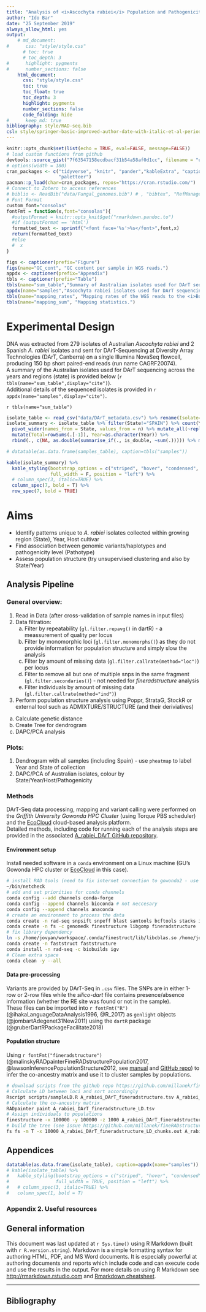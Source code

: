 ```yaml
---
title: "Analysis of <i>Ascochyta rabiei</i> Population and Pathogenicity using DArT-Sequencing"
author: "Ido Bar"
date: "25 September 2019"
always_allow_html: yes
output: 
    # md_document:
#      css: "style/style.css"
      # toc: true
      # toc_depth: 3
#      highlight: pygments
#      number_sections: false
    html_document:
      css: "style/style.css"
      toc: true
      toc_float: true
      toc_depth: 3
      highlight: pygments
      number_sections: false
      code_folding: hide
#      keep_md: true
bibliography: style/RAD-seq.bib
csl: style/springer-basic-improved-author-date-with-italic-et-al-period.csl
---
```


```r
knitr::opts_chunk$set(list(echo = TRUE, eval=FALSE, message=FALSE))
# load custom functions from github
devtools::source_gist("7f63547158ecdbacf31b54a58af0d1cc", filename = "util.R")
# options(width = 180)
cran_packages <- c("tidyverse", "knitr", "pander","kableExtra", "captioner", "DT", "htmltab",
                   "paletteer")
pacman::p_load(char=cran_packages, repos="https://cran.rstudio.com/")
# Connect to Zotero to access references
# biblio <- ReadBib("data/Fungal_genomes.bib") # , "bibtex", "RefManageR"
# Font Format
custom_font="consolas"
fontFmt = function(x,font="consolas"){
  #outputFormat = knitr::opts_knit$get("rmarkdown.pandoc.to")
  #if (outputFormat == 'html')
  formatted_text <- sprintf("<font face='%s'>%s</font>",font,x)
  return(formatted_text)
  #else
  #  x
}
```



```r
figs <- captioner(prefix="Figure")
figs(name="GC_cont", "GC content per sample in WGS reads.")
appdx <- captioner(prefix="Appendix")
tbls <- captioner(prefix="Table")
tbls(name="sum_table","Summary of Australian isolates used for DArT sequencing across the years and regions (state).")
appdx(name="samples","Ascochyta rabiei isolates used for DArT sequencing.")
tbls(name="mapping_rates", "Mapping rates of the WGS reads to the <i>Botrytis cinerea</i> B05.10 reference genome.")
tbls(name="mapping_sum", "Mapping statistics.")
```

# Experimental Design
DNA was extracted from 279 isolates of Australian _Ascochyta rabiei_ and 2 Spanish _A. rabiei_ isolates and sent for DArT-Sequencing at Diversity Array Technologies (DArT, Canberra) on a single Illumina NovaSeq flowcell, producing 150 bp short paired-end reads (run name CAGRF20074).  
A summary of the Australian isolates used for DArT sequencing across the years and regions (state) is provided below (`r tbls(name="sum_table",display="cite")`).  
Additional details of the sequenced isolates is provided in `r appdx(name="samples",display="cite")`.

`r tbls(name="sum_table")`
```r
isolate_table <- read_csv("data/DArT_metadata.csv") %>% rename(Isolate=id)
isolate_summary <- isolate_table %>% filter(State!="SPAIN") %>% count(Year, State) %>% 
  pivot_wider(names_from = State, values_from = n) %>% mutate_all(~replace_na(., 0)) %>% 
  mutate(Total=rowSums(.[-1]), Year=as.character(Year)) %>% 
  rbind(., c(NA, as.double(summarise_if(., is_double, ~sum(.))))) %>% mutate(Year=replace_na(Year, "Total"))

# datatable(as.data.frame(samples_table), caption=tbls("samples")) 

kable(isolate_summary) %>%
  kable_styling(bootstrap_options = c("striped", "hover", "condensed", "responsive"),
                full_width = F, position = "left") %>% 
  # column_spec(3, italic=TRUE) %>% 
  column_spec(7, bold = T) %>% 
  row_spec(7, bold = TRUE)
```

# Aims
* Identify patterns unique to _A. rabiei_ isolates collected within growing region (State), Year, Host cultivar
* Find association between genomic variants/haplotypes and pathogenicity level (Pathotype)
* Assess population structure (try unsupervised clustering and also by State/Year)

## Analysis Pipeline
### General overview:
1. Read in Data (after cross-validation of sample names in input files)
2. Data filtration:
    a. Filter by repeatability (`gl.filter.repavg()` in dartR) - a meassurement of quality per locus
    b. Filter by monomorphic loci (`gl.filter.monomorphs()`) as they do not provide information for population structure and simply slow the analysis
    c. Filter by amount of missing data (`gl.filter.callrate(method="loc")`) per locus
    d. Filter to remove all but one of multiple snps in the same fragment (`gl.filter.secondaries()`) - not needed for _fineradstructure_ analysis  
    e. Filter individuals by amount of missing data (`gl.filter.callrate(method="ind")`)
3. Perform population structure analysis using Poppr, StrataG, StockR or external tool such as ADMIXTURE/STRUCTURE (and their deriviatives)
  a. Calculate genetic distance  
  b. Create Tree for dendrogram  
  c. DAPC/PCA analysis

### Plots:
1. Dendrogram with all samples (including Spain) - use `pheatmap` to label Year and State of collection
2. DAPC/PCA of Australian isolates, colour by State/Year/Host/Pathogenicity


### Methods
DArT-Seq data processing, mapping and variant calling were performed on the _Griffith University Gowonda HPC Cluster_ (using Torque PBS scheduler) and the [EcoCloud](https://app.ecocloud.org.au/) cloud-based analysis platform.  
Detailed methods, including code for running each of the analysis steps are provided in the associated [A_rabiei_DArT GitHub repository](https://github.com/IdoBar/Botrytis_cinerea_probe_alignment).

#### Environment setup
Install needed software in a `conda` environment on a Linux machine (GU's Gowonda HPC cluster or [EcoCloud](https://app.ecocloud.org.au/) in this case).
```bash
# install RAD tools (need to fix internet connection to gowonda2 - use patched netcheck in ~/bin)
~/bin/netcheck
# add and set priorities for conda channels
conda config --add channels conda-forge
conda config --append channels bioconda # not neccesary
conda config --append channels anaconda
# create an environment to process the data
conda create -n rad-seq snpsift snpeff blast samtools bcftools stacks ipyrad tassel plink admixtools admixture structure eigensoft
conda create -n fs -c genomedk finestructure libgomp fineradstructure 
# fix library dependency
ln -s /home/jovyan/workspace/.conda/finestruct/lib/libcblas.so /home/jovyan/workspace/.conda/finestruct/lib/libcblas.so.3
conda create -n faststruct faststructure
conda install -n rad-seq -c biobuilds igv
# Clean extra space
conda clean -y --all

```

#### Data pre-processing
Variants are provided by DArT-Seq in `.csv` files. The SNPs are in either 1-row or 2-row files while the _silico-dart_ file contains presence/absence information (whether the RE site was found or not in the sample).  
These files can be imported into `r fontFmt("R")` (@ihakaLanguageDataAnalysis1996, @R_2017) as `genlight` objects (@jombartAdegenet31New2011) using the `dartR` package (@gruberDartRPackageFacilitate2018) 

#### Population structure
Using `r fontFmt("fineradstructure")` (@malinskyRADpainterFineRADstructurePopulation2017, @lawsonInferencePopulationStructure2012, see [manual](http://cichlid.gurdon.cam.ac.uk/fineRADstructure.html) and [GitHub repo](https://github.com/millanek/fineRADstructure)) to infer the co-ancestry matrix and use it to cluster samples by populations.  

```bash
# download scripts from the github repo https://github.com/millanek/fineRADstructure
# Calculate LD between loci and sort accordingly
Rscript scripts/sampleLD.R A_rabiei_DArT_fineradstructure.tsv A_rabiei_DArT_fineradstructure_LD.tsv
# Calculate the co-ancestry matrix
RADpainter paint A_rabiei_DArT_fineradstructure_LD.tsv
# Assign individuals to populations
finestructure -x 100000 -y 100000 -z 1000 A_rabiei_DArT_fineradstructure_LD_chunks.out A_rabiei_DArT_fineradstructure_LD_chunks.mcmc.xml
# build the tree (see issue https://github.com/millanek/fineRADstructure/issues/3)
fs fs -m T -x 10000 A_rabiei_DArT_fineradstructure_LD_chunks.out A_rabiei_DArT_fineradstructure_LD_chunks.mcmc.xml A_rabiei_DArT_fineradstructure_LD_chunks.mcmcTree.xml
```

## Appendices
```r
datatable(as.data.frame(isolate_table), caption=appdx(name="samples")) 
# kable(isolate_table) %>%
#   kable_styling(bootstrap_options = c("striped", "hover", "condensed", "responsive"),
#                 full_width = TRUE, position = "left") %>% 
#   # column_spec(3, italic=TRUE) %>% 
#   column_spec(1, bold = T)
```

### Appendix 2. Useful resources



## General information
This document was last updated at `r Sys.time()` using R Markdown (built with `r R.version.string`). Markdown is a simple formatting syntax for authoring HTML, PDF, and MS Word documents. It is especially powerful at authoring documents and reports which include code and can execute code and use the results in the output. For more details on using R Markdown see <http://rmarkdown.rstudio.com> and [Rmarkdown cheatsheet](https://www.rstudio.com/wp-content/uploads/2016/03/rmarkdown-cheatsheet-2.0.pdf).

***
## Bibliography



